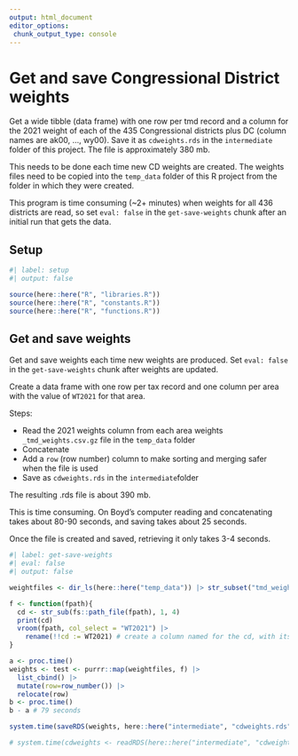 ```yaml
---
output: html_document
editor_options: 
 chunk_output_type: console
---
```


# Get and save Congressional District weights

Get a wide tibble (data frame) with one row per tmd record and a column for the 2021 weight of each of the 435 Congressional districts plus DC (column names are ak00, ..., wy00). Save it as `cdweights.rds` in the `intermediate` folder of this project. The file is approximately 380 mb.

This needs to be done each time new CD weights are created. The weights files need to be copied into the `temp_data` folder of this R project from the folder in which they were created.

This program is time consuming (~2+ minutes) when weights for all 436 districts are read, so set `eval: false` in the `get-save-weights` chunk after an initial run that gets the data.

## Setup

```r
#| label: setup
#| output: false

source(here::here("R", "libraries.R"))
source(here::here("R", "constants.R"))
source(here::here("R", "functions.R"))

```

## Get and save weights

Get and save weights each time new weights are produced. Set `eval: false` in the `get-save-weights` chunk after weights are updated.

Create a data frame with one row per tax record and one column per area with the value of `WT2021` for that area.

Steps:

-   Read the 2021 weights column from each area weights `_tmd_weights.csv.gz` file in the `temp_data` folder
-   Concatenate
-   Add a `row` (row number) column to make sorting and merging safer when the file is used
-   Save as `cdweights.rds` in the `intermediate`folder

The resulting .rds file is about 390 mb.

This is time consuming. On Boyd's computer reading and concatenating takes about 80-90 seconds, and saving takes about 25 seconds.

Once the file is created and saved, retrieving it only takes 3-4 seconds.

```r
#| label: get-save-weights
#| eval: false
#| output: false

weightfiles <- dir_ls(here::here("temp_data")) |> str_subset("tmd_weights.csv.gz")

f <- function(fpath){
  cd <- str_sub(fs::path_file(fpath), 1, 4)
  print(cd)
  vroom(fpath, col_select = "WT2021") |> 
    rename(!!cd := WT2021) # create a column named for the cd, with its 2021 as its value
}

a <- proc.time()
weights <- test <- purrr::map(weightfiles, f) |> 
  list_cbind() |> 
  mutate(row=row_number()) |> 
  relocate(row)
b <- proc.time()
b - a # 79 seconds

system.time(saveRDS(weights, here::here("intermediate", "cdweights.rds"))) # 23 seconds

# system.time(cdweights <- readRDS(here::here("intermediate", "cdweights.rds"))) 

```

